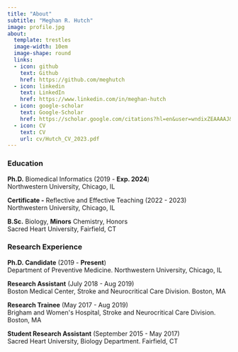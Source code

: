 ```yaml
---
title: "About"
subtitle: "Meghan R. Hutch"
image: profile.jpg
about:
  template: trestles
  image-width: 10em
  image-shape: round
  links:
  - icon: github
    text: Github
    href: https://github.com/meghutch
  - icon: linkedin
    text: LinkedIn
    href: https://www.linkedin.com/in/meghan-hutch
  - icon: google-scholar
    text: Google-Scholar
    href: https://scholar.google.com/citations?hl=en&user=wndixZEAAAAJ&view_op=list_works
  - icon: CV
    text: CV
    url: cv/Hutch_CV_2023.pdf
---
```


### Education

**Ph.D.** Biomedical Informatics (2019 - **Exp. 2024**)\
Northwestern University, Chicago, IL

**Certificate -** Reflective and Effective Teaching (2022 - 2023)\
Northwestern University, Chicago, IL

**B.Sc.** Biology, **Minors** Chemistry, Honors\
Sacred Heart University, Fairfield, CT

### Research Experience

**Ph.D. Candidate** (2019 - **Present**)\
Department of Preventive Medicine. Northwestern University, Chicago, IL

**Research Assistant** (July 2018 - Aug 2019)\
Boston Medical Center, Stroke and Neurocritical Care Division. Boston, MA

**Research Trainee** (May 2017 - Aug 2019)\
Brigham and Women\'s Hospital, Stroke and Neurocritical Care Division. Boston, MA

**Student Research Assistant** (September 2015 - May 2017)\
Sacred Heart University, Biology Department. Fairfield, CT
